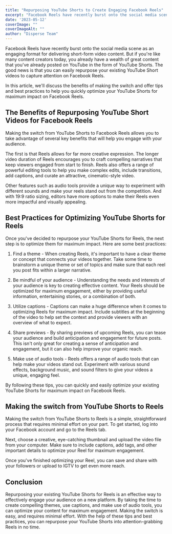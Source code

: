 ```yaml
---
title: "Repurposing YouTube Shorts to Create Engaging Facebook Reels"
excerpt: "Facebook Reels have recently burst onto the social media scene as an engaging format for delivering short-form video content. But if you're like many..."
date: '2023-05-12'
coverImage: ""  
coverImageAlt: ""
author: "Disperse Team"
---
```


Facebook Reels have recently burst onto the social media scene as an engaging format for delivering short-form video content. But if you're like many content creators today, you already have a wealth of great content that you've already posted on YouTube in the form of YouTube Shorts. The good news is that you can easily repurpose your existing YouTube Short videos to capture attention on Facebook Reels.

In this article, we'll discuss the benefits of making the switch and offer tips and best practices to help you quickly optimize your YouTube Shorts for maximum impact on Facebook Reels.

## The Benefits of Repurposing YouTube Short Videos for Facebook Reels

Making the switch from YouTube Shorts to Facebook Reels allows you to take advantage of several key benefits that will help you engage with your audience.

The first is that Reels allows for far more creative expression. The longer video duration of Reels encourages you to craft compelling narratives that keep viewers engaged from start to finish. Reels also offers a range of powerful editing tools to help you make complex edits, include transitions, add captions, and curate an attractive, cinematic-style video.

Other features such as audio tools provide a unique way to experiment with different sounds and make your reels stand out from the competition. And with 19:9 ratio sizing, editors have more options to make their Reels even more impactful and visually appealing.

## Best Practices for Optimizing YouTube Shorts for Reels

Once you've decided to repurpose your YouTube Shorts for Reels, the next step is to optimize them for maximum impact. Here are some best practices:

1. Find a theme - When creating Reels, it's important to have a clear theme or concept that connects your videos together. Take some time to brainstorm a unique theme or set of topics and make sure that each reel you post fits within a larger narrative.

2. Be mindful of your audience - Understanding the needs and interests of your audience is key to creating effective content. Your Reels should be optimized for maximum engagement, either by providing useful information, entertaining stories, or a combination of both.

3. Utilize captions - Captions can make a huge difference when it comes to optimizing Reels for maximum impact. Include subtitles at the beginning of the video to help set the context and provide viewers with an overview of what to expect.

4. Share previews - By sharing previews of upcoming Reels, you can tease your audience and build anticipation and engagement for future posts. This isn't only great for creating a sense of anticipation and engagement, but it can also help improve your organic reach.

5. Make use of audio tools - Reels offers a range of audio tools that can help make your videos stand out. Experiment with various sound effects, background music, and sound filters to give your videos a unique, engaging feel.

By following these tips, you can quickly and easily optimize your existing YouTube Shorts for maximum impact on Facebook Reels.

## Making the switch from YouTube Shorts to Reels

Making the switch from YouTube Shorts to Reels is a simple, straightforward process that requires minimal effort on your part. To get started, log into your Facebook account and go to the Reels tab.

Next, choose a creative, eye-catching thumbnail and upload the video file from your computer. Make sure to include captions, add tags, and other important details to optimize your Reel for maximum engagement.

Once you've finished optimizing your Reel, you can save and share with your followers or upload to IGTV to get even more reach.

## Conclusion 

Repurposing your existing YouTube Shorts for Reels is an effective way to effectively engage your audience on a new platform. By taking the time to create compelling themes, use captions, and make use of audio tools, you can optimize your content for maximum engagement. Making the switch is easy, and requires minimal effort. With the help of these tips and best practices, you can repurpose your YouTube Shorts into attention-grabbing Reels in no time.